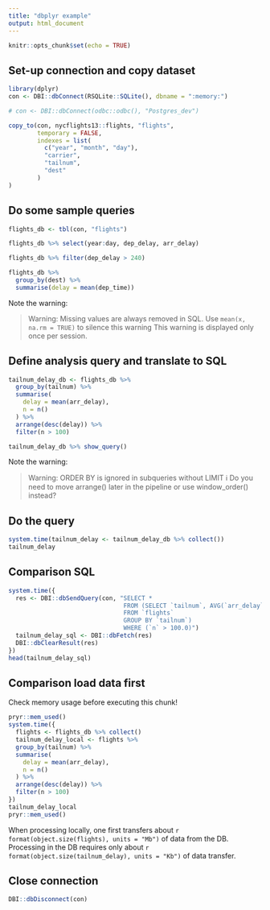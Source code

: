 ```yaml
---
title: "dbplyr example"
output: html_document
---
```


```r
knitr::opts_chunk$set(echo = TRUE)
```

## Set-up connection and copy dataset

```r
library(dplyr)
con <- DBI::dbConnect(RSQLite::SQLite(), dbname = ":memory:")

# con <- DBI::dbConnect(odbc::odbc(), "Postgres_dev")

copy_to(con, nycflights13::flights, "flights",
        temporary = FALSE, 
        indexes = list(
          c("year", "month", "day"), 
          "carrier", 
          "tailnum",
          "dest"
        )
)
```

## Do some sample queries

```r
flights_db <- tbl(con, "flights")

flights_db %>% select(year:day, dep_delay, arr_delay)

flights_db %>% filter(dep_delay > 240)

flights_db %>% 
  group_by(dest) %>%
  summarise(delay = mean(dep_time))
```


Note the warning:

> Warning: Missing values are always removed in SQL.
> Use `mean(x, na.rm = TRUE)` to silence this warning
> This warning is displayed only once per session.

## Define analysis query and translate to SQL

```r
tailnum_delay_db <- flights_db %>% 
  group_by(tailnum) %>%
  summarise(
    delay = mean(arr_delay),
    n = n()
  ) %>% 
  arrange(desc(delay)) %>%
  filter(n > 100)

tailnum_delay_db %>% show_query()
```

Note the warning:

> Warning: ORDER BY is ignored in subqueries without LIMIT
> ℹ Do you need to move arrange() later in the pipeline or use window_order() instead?

## Do the query

```r
system.time(tailnum_delay <- tailnum_delay_db %>% collect())
tailnum_delay
```

## Comparison SQL

```r
system.time({
  res <- DBI::dbSendQuery(con, "SELECT *
                                FROM (SELECT `tailnum`, AVG(`arr_delay`) AS `delay`, COUNT(*) AS `n`
                                FROM `flights`
                                GROUP BY `tailnum`)
                                WHERE (`n` > 100.0)")
  tailnum_delay_sql <- DBI::dbFetch(res)
  DBI::dbClearResult(res)
})
head(tailnum_delay_sql)
```


## Comparison load data first

Check memory usage before executing this chunk!

```r
pryr::mem_used()
system.time({
  flights <- flights_db %>% collect()
  tailnum_delay_local <- flights %>% 
  group_by(tailnum) %>%
  summarise(
    delay = mean(arr_delay),
    n = n()
  ) %>% 
  arrange(desc(delay)) %>%
  filter(n > 100)
})
tailnum_delay_local
pryr::mem_used()
```

When processing locally, one first transfers about `r format(object.size(flights), units = "Mb")`
of data from the DB. Processing in the DB requires only about
`r format(object.size(tailnum_delay), units = "Kb")` of data transfer.



## Close connection

```r
DBI::dbDisconnect(con)
```